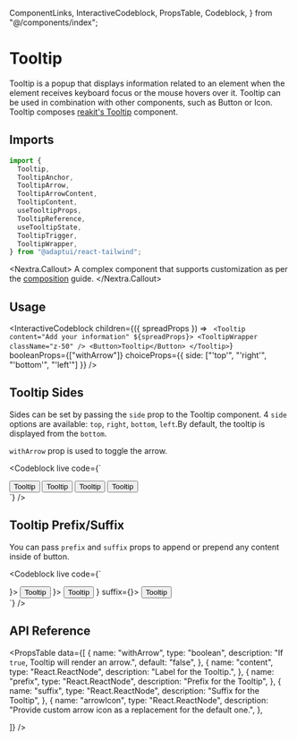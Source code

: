   ComponentLinks,
  InteractiveCodeblock,
  PropsTable,
  Codeblock,
} from "@/components/index";

# Tooltip

Tooltip is a popup that displays information related to an element when the
element receives keyboard focus or the mouse hovers over it. Tooltip can be used
in combination with other components, such as Button or Icon. Tooltip composes
[reakit's Tooltip](https://reakit.io/docs/tooltip/) component.

<ComponentLinks github="tooltip" theme="tooltip" story="popups-tooltip" />

## Imports

```js
import {
  Tooltip,
  TooltipAnchor,
  TooltipArrow,
  TooltipArrowContent,
  TooltipContent,
  useTooltipProps,
  TooltipReference,
  useTooltipState,
  TooltipTrigger,
  TooltipWrapper,
} from "@adaptui/react-tailwind";
```

<Nextra.Callout>
  A complex component that supports customization as per the
  [composition](/docs/composition) guide.
</Nextra.Callout>

## Usage

<InteractiveCodeblock
  children={({ spreadProps }) => `
  <Tooltip content="Add your information" ${spreadProps}>
    <TooltipWrapper className="z-50" />
    <Button>Tooltip</Button>
  </Tooltip>`}
  booleanProps={["withArrow"]}
  choiceProps={{ side: ["'top'", "'right'", "'bottom'", "'left'"] }}
/>

## Tooltip Sides

Sides can be set by passing the `side` prop to the Tooltip component. 4 `side`
options are available: `top`, `right`, `bottom`, `left`.By default, the tooltip
is displayed from the `bottom`.

`withArrow` prop is used to toggle the arrow.

<Codeblock
  live
  code={`
<div className="inline-flex flex-row space-x-2">
  <Tooltip content="Add your information" side="top">
    <TooltipWrapper className="z-50" />
    <Button>Tooltip</Button>
  </Tooltip>
  <Tooltip content="Add your information" side="bottom">
    <TooltipWrapper className="z-50" />
    <Button>Tooltip</Button>
  </Tooltip>
  <Tooltip content="Add your information" side="left">
    <TooltipWrapper className="z-50" />
    <Button>Tooltip</Button>
  </Tooltip>
  <Tooltip content="Add your information" side="right">
    <TooltipWrapper className="z-50" />
    <Button>Tooltip</Button>
  </Tooltip>
</div>
`}
/>

## Tooltip Prefix/Suffix

You can pass `prefix` and `suffix` props to append or prepend any content inside
of button.

<Codeblock
  live
  code={`
<div className="inline-flex flex-row space-x-2">
  <Tooltip content="Add your information" prefix={<SlotIcon />}>
    <TooltipWrapper className="z-50" />
    <Button>Tooltip</Button>
  </Tooltip>
  <Tooltip content="Add your information" suffix={<SlotIcon />}>
    <TooltipWrapper className="z-50" />
    <Button>Tooltip</Button>
  </Tooltip>
  <Tooltip content="Add your information" prefix={<SlotIcon />} suffix={<SlotIcon />}>
    <TooltipWrapper className="z-50" />
    <Button>Tooltip</Button>
  </Tooltip>
</div>
`}
/>

## API Reference

<PropsTable
  data={[
    {
      name: "withArrow",
      type: "boolean",
      description: "If `true`, Tooltip will render an arrow.",
      default: "false",
    },
    {
      name: "content",
      type: "React.ReactNode",
      description: "Label for the Tooltip.",
    },
    {
      name: "prefix",
      type: "React.ReactNode",
      description: "Prefix for the Tooltip",
    },
    {
      name: "suffix",
      type: "React.ReactNode",
      description: "Suffix for the Tooltip",
    },
    {
      name: "arrowIcon",
      type: "React.ReactNode",
      description: "Provide custom arrow icon as a replacement for the default one.",
    },

]} />
